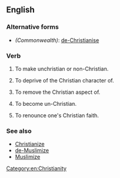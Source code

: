 ==English==

===Alternative forms===
*''(Commonwealth)'': [[de-Christianise]]

===Verb===
{{en-verb|de-Christianiz|es}}

# {{transitive}} To make unchristian or non-Christian.
# {{transitive}} To deprive of the Christian character of.
# {{transitive}} To remove the Christian aspect of.
# {{intransitive}} To become un-Christian.
# {{intransitive}} To renounce one's Christian faith.

===See also===
*[[Christianize]]
*[[de-Muslimize]]
*[[Muslimize]]

[[Category:en:Christianity]]